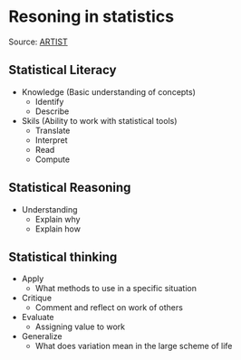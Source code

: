 # Resoning in statistics

Source: [ARTIST](https://apps3.cehd.umn.edu/artist/glossary.html)

## Statistical Literacy

* Knowledge (Basic understanding of concepts)
    * Identify
    * Describe
* Skils (Ability to work with statistical tools)
    * Translate
    * Interpret
    * Read
    * Compute

## Statistical Reasoning

* Understanding
    * Explain why
    * Explain how
    
## Statistical thinking

* Apply
    * What methods to use in a specific situation
* Critique
    * Comment and reflect on work of others
* Evaluate
    * Assigning value to work
* Generalize
    * What does variation mean in the large scheme of life